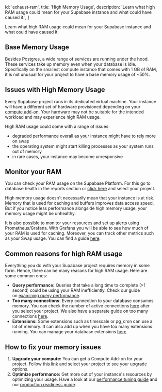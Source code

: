 
  id: 'exhaust-ram',
  title: 'High Memory Usage',
  description:
    'Learn what high RAM usage could mean for your Supabase instance and what could have caused it.',
}

Learn what high RAM usage could mean for your Supabase instance and what could have caused it.

## Base Memory Usage

Besides Postgres, a wide range of services are running under the hood. These services take up memory even when your database is idle. Specifically on the smallest compute instance that comes with 1 GB of RAM, it is not unusual for your project to have a base memory usage of ~50%.

## Issues with High Memory Usage

Every Supabase project runs in its dedicated virtual machine. Your instance will have a different set of hardware provisioned depending on your [compute add-on](https://supabase.com/docs/guides/platform/compute-add-ons). Your hardware may not be suitable for the intended workload and may experience high RAM usage.

High RAM usage could come with a range of issues:

- degraded performance overall as your instance might have to rely more on swap
- the operating system might start killing processes as your system runs out of memory
- in rare cases, your instance may become unresponsive

## Monitor your RAM

You can check your RAM usage on the Supabase Platform. For this go to database health in the reports section or [click here](https://app.supabase.com/project/_/reports/database) and select your project.

<Admonition type="note">

High memory usage doesn't necessarily mean that your instance is at risk. Memory that is used for caching and buffers improves data access speed. But if you notice less performance alongside high memory usage, your memory usage might be unhealthy.

</Admonition>

It is also possible to monitor your resources and set up alerts using Prometheus/Grafana. With Grafana you will be able to see how much of your RAM is used for caching. Moreover, you can track other metrics such as your Swap usage. You can find a guide [here](https://supabase.com/docs/guides/platform/metrics).

## Common reasons for high RAM usage

Everything you do with your Supabase project requires memory in some form. Hence, there can be many reasons for high RAM usage. Here are some common ones:

- **Query performance:** Queries that take a long time to complete (>1 second) could be using your RAM inefficiently. Check our guide on [examining query performance](https://supabase.com/docs/guides/platform/performance#examining-query-performance).
- **Too many connections:** Every connection to your database consumes memory. You can check the number of active connections [here](https://supabase.com/dashboard/project/_/database/roles) after you select your project. We also have a separate guide on too many connections [here](https://supabase.com/docs/guides/platform/troubleshooting#too-many-open-connections).
- **Extensions:** Some extensions such as timescale or pg_cron can use a lot of memory. It can also add up when you have too many extensions running. You can manage your database extensions [here](https://app.supabase.com/project/_/database/extensions).

## How to fix your memory issues

1. **Upgrade your compute:** You can get a Compute Add-on for your project. Follow [this link](https://app.supabase.com/project/_/settings/billing/update/pro) and select your project to see your upgrade options.
2. **Optimize performance:** Get more out of your instance's resources by optimizing your usage. Have a look at our [performance tuning guide](https://supabase.com/docs/guides/platform/performance#examining-query-performance) and our [production readiness guide](https://supabase.com/docs/guides/platform/going-into-prod#performance).


